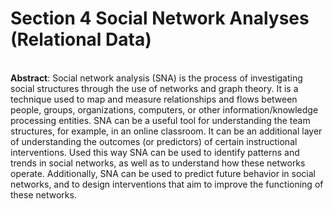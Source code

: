 # Section 4  **Social Network Analyses (Relational Data)**

\
**Abstract**: Social network analysis (SNA) is the process of investigating social structures through the use of networks and graph theory. It is a technique used to map and measure relationships and flows between people, groups, organizations, computers, or other information/knowledge processing entities. SNA can be a useful tool for understanding the team structures, for example, in an online classroom. It can be an additional layer of understanding the outcomes (or predictors) of certain instructional interventions. Used this way SNA can be used to identify patterns and trends in social networks, as well as to understand how these networks operate. Additionally, SNA can be used to predict future behavior in social networks, and to design interventions that aim to improve the functioning of these networks.
